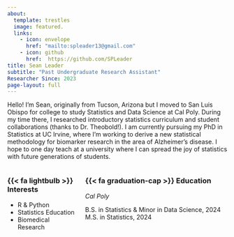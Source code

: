 ```yaml
---
about:
  template: trestles
  image: featured.
  links:
    - icon: envelope
      href: "mailto:spleader13@gmail.com"
    - icon: github
      href:  https://github.com/SPLeader
title: Sean Leader
subtitle: "Past Undergraduate Research Assistant"
Researcher Since: 2023
page-layout: full
---
```


Hello! I'm Sean, originally from Tucson, Arizona but I moved to San Luis Obispo
for college to study Statistics and Data Science at Cal Poly. During my time
there, I researched introductory statistics curriculum and student
collaborations (thanks to Dr. Theobold!). I am currently pursuing my PhD in
Statistics at UC Irvine, where I'm working to derive a new statistical
methodology for biomarker research in the area of Alzheimer's disease. I hope to
one day teach at a university where I can spread the joy of statistics with
future generations of students.

::: columns
::: column

### {{< fa lightbulb >}} Interests

- R & Python
- Statistics Education
- Biomedical Research
:::

::: column
### {{< fa graduation-cap >}} Education

*Cal Poly*

B.S. in Statistics & Minor in Data Science, 2024
M.S. in Statistics, 2024
:::
:::
